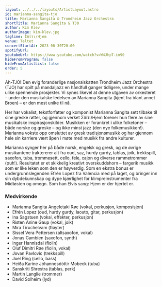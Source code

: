 ```yaml
---
layout: ../../../layouts/ArtistLayout.astro
id: marianna-sangita-tjo
title: Marianna Sangita & Trondheim Jazz Orchestra
shortTitle: Marianna Sangita & TJO
author: Kim Klev
authorImage: kim-klev.jpg
tagline: Σπίτι/Hjem
venue: Teltet
concertStartAt: 2023-06-30T20:00
spotifyUrl:
youtubeUrl: https://www.youtube.com/watch?v=W4JhpT-in90
hideFromProgram: false
hideFromArtistList: false
order: 5
---
```


Ah-TJO! Den evig foranderlige nasjonalskatten Trondheim Jazz Orchestra (TJO) har spilt på mandaljazz en håndfull ganger tidligere, under mange ulike spennende prosjekter. Vi synes likevel at denne utgaven av orkesteret – under den musikalske ledelsen av Marianna Sangita (kjent fra blant annet Broen) – er den mest unike til nå.

Her har vokalist, tekstforfatter og komponist Marianna Sangita sett tilbake til sine greske røtter, og gjennom verket Σπίτι/Hjem forener hun flere av sine musikalske inspirasjonskilder. Musikken er forankret i ulike folketoner – både norske og greske – og ikke minst jazz (den nye folkemusikken!). Marianna vokste opp omsluttet av gresk tradisjonsmusikk og har gjennom hele sin karriere vært åpen i møte med musikk fra andre kulturer.

Marianna synger her på både norsk, engelsk og gresk, og de øvrige musikantene traktererer alt fra oud, saz, hurdy gurdy, tablas, joik, trekkspill, saxofon, tuba, trommesett, cello, fele, cajon og diverse rammetrommer (puh!). Resultatet er et skikkelig kreativt overskuddshorn – fargerik musikk som er like leken som den er høyverdig. Som en ekstra bonus er undergrunnslegenden Efrén Lopez fra Valencia med på laget, og bringer inn sin dybdekunnskap og dype kjærlighet for klimpreinstrumenter fra Midtøsten og omegn. Som han Elvis sang: Hjem er der hjertet er.

### Medvirkende

- Marianna Sangita Angeletaki Røe (vokal, perkusjon, komposisjon)
- Efrén Lopez (oud, hurdy gurdy, laouto, gitar, perkusjon)
- Ina Sagstuen (vokal, effekter, perkusjon)
- Risten Anine Gaup (vokal, joik)
- Mira Tiruchelvam (fløyter)
- Sissel Vera Pettersen (altsaxofon, vokal)
- Jonas Cambien (saxofon, synth)
- Inger Hannisdal (fiolin)
- Oluf Dimitri Røe (fiolin, vokal)
- Jovan Pavlovic (trekkspill)
- Joel Ring (cello, bass)
- Heiða Karine Jóhannesdóttir Mobeck (tuba)
- Sanskriti Shrestra (tablas, perk)
- Martin Langlie (trommer)
- David Solheim (lyd)
